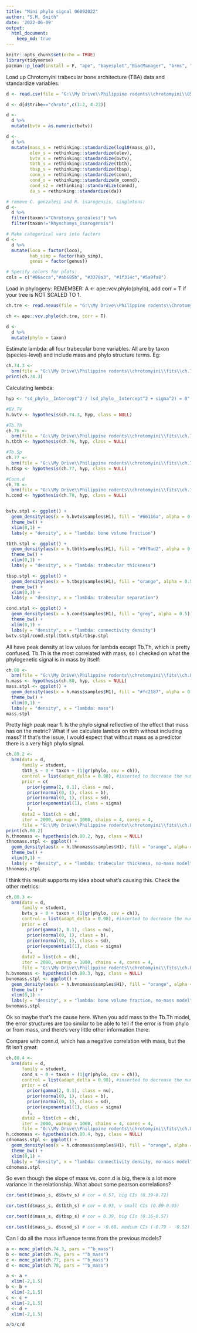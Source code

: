 ```yaml
---
title: "Mini phylo signal 06092022"
author: "S.M. Smith"
date: '2022-06-09'
output: 
  html_document: 
    keep_md: true
---
```


```r
knitr::opts_chunk$set(echo = TRUE)
library(tidyverse)
pacman::p_load(install = F, "ape", "bayesplot","BiocManager", "brms", "broom", "dagitty", "devtools", "flextable", "ggdark", "ggmcmc", "ggrepel", "ggtree", "gtools", "lattice","loo", "patchwork", "phytools","rcartocolor", "Rcpp", "remotes", "rstan", "StanHeaders", "statebins", "tidybayes", "viridis", "viridisLite", "pacman")
```

Load up Chrotomyini trabecular bone architecture (TBA) data and standardize variables:

```r
d <- read.csv(file = "G:\\My Drive\\Philippine rodents\\chrotomyini\\05062022 Philippine Murids segmentation parameters and morphological data - TBA data total BoneJ (full).csv", header = T)

d <- d[d$tribe=="chroto",c(1:2, 4:23)]

d <- 
  d %>% 
  mutate(bvtv = as.numeric(bvtv))

d <- 
  d %>%
  mutate(mass_s = rethinking::standardize(log10(mass_g)),
         elev_s = rethinking::standardize(elev), 
         bvtv_s = rethinking::standardize(bvtv),
         tbth_s = rethinking::standardize(tbth),
         tbsp_s = rethinking::standardize(tbsp),
         conn_s = rethinking::standardize(conn),
         cond_s = rethinking::standardize(m_connd),
         cond_s2 = rethinking::standardize(connd), 
         da_s = rethinking::standardize(da))

# remove C. gonzalesi and R. isarogensis, singletons:
d <- 
  d %>% 
  filter(taxon!="Chrotomys_gonzalesi") %>% 
  filter(taxon!="Rhynchomys_isarogensis")

# Make categorical vars into factors
d <- 
  d %>%
  mutate(loco = factor(loco), 
         hab_simp = factor(hab_simp),
         genus = factor(genus))

# Specify colors for plots:
cols = c("#86acca","#ab685b", "#3370a3", "#1f314c","#5a9fa8")
```

Load in phylogeny: 
REMEMBER: A <- ape::vcv.phylo(phylo), add corr = T if your tree is NOT SCALED TO 1. 

```r
ch.tre <- read.nexus(file = "G:\\My Drive\\Philippine rodents\\Chrotomys\\analysis\\SMS_PRUNED_and_COLLAPSED_03292022_OTUsrenamed_Rowsey_PhBgMCC_LzChrotomyini.nex")

ch <- ape::vcv.phylo(ch.tre, corr = T)

d <- 
  d %>% 
  mutate(phylo = taxon)

```

Estimate lambda: all four trabecular bone variables. All are by taxon (species-level) and include mass and phylo structure terms. Eg:

```r
ch.74.3 <- 
  brm(file = "G:\\My Drive\\Philippine rodents\\chrotomyini\\fits\\ch.74.3")
print(ch.74.3)
```

Calculating lambda:


```r
hyp <- "sd_phylo__Intercept^2 / (sd_phylo__Intercept^2 + sigma^2) = 0"

#BV.TV
h.bvtv <- hypothesis(ch.74.3, hyp, class = NULL)

#Tb.Th
ch.76 <- 
  brm(file = "G:\\My Drive\\Philippine rodents\\chrotomyini\\fits\\ch.76")
h.tbth <- hypothesis(ch.76, hyp, class = NULL)

#Tb.Sp
ch.77 <- 
  brm(file = "G:\\My Drive\\Philippine rodents\\chrotomyini\\fits\\ch.77")
h.tbsp <- hypothesis(ch.77, hyp, class = NULL)

#Conn.d
ch.78 <- 
  brm(file = "G:\\My Drive\\Philippine rodents\\chrotomyini\\fits\\ch.78")
h.cond <- hypothesis(ch.78, hyp, class = NULL)


bvtv.stpl <- ggplot() +
  geom_density(aes(x = h.bvtv$samples$H1), fill = "#66116a", alpha = 0.5) +
  theme_bw() +
  xlim(0,1) +
  labs(y = "density", x = "lambda: bone volume fraction")

tbth.stpl <- ggplot() +
  geom_density(aes(x = h.tbth$samples$H1), fill = "#9f9ad2", alpha = 0.5) +
  theme_bw() +
  xlim(0,1) +
  labs(y = "density", x = "lambda: trabecular thickness")

tbsp.stpl <- ggplot() +
  geom_density(aes(x = h.tbsp$samples$H1), fill = "orange", alpha = 0.5) +
  theme_bw() +
  xlim(0,1) +
  labs(y = "density", x = "lambda: trabecular separation")

cond.stpl <- ggplot() +
  geom_density(aes(x = h.cond$samples$H1), fill = "grey", alpha = 0.5) +
  theme_bw() +
  xlim(0,1) +
  labs(y = "density", x = "lambda: connectivity density")
bvtv.stpl/cond.stpl|tbth.stpl/tbsp.stpl
```

All have peak density at low values for lambda except Tb.Th, which is pretty confused. Tb.Th is the most correlated with mass, so I checked on what the phylogenetic signal is in mass by itself:


```r
ch.80 <- 
  brm(file = "G:\\My Drive\\Philippine rodents\\chrotomyini\\fits\\ch.80")
h.mass <- hypothesis(ch.80, hyp, class = NULL)
mass.stpl <- ggplot() +
  geom_density(aes(x = h.mass$samples$H1), fill = "#fc2187", alpha = 0.5) +
  theme_bw() +
  xlim(0,1) +
  labs(y = "density", x = "lambda: mass")
mass.stpl
```


Pretty high peak near 1. Is the phylo signal reflective of the effect that mass has on the metric? What if we calculate lambda on tbth without including mass? If that's the issue, I would expect that without mass as a predictor there is a very high phylo signal.

```r
ch.80.2 <-
  brm(data = d, 
      family = student,
      tbth_s ~ 0 + taxon + (1|gr(phylo, cov = ch)),
      control = list(adapt_delta = 0.98), #inserted to decrease the number of divergent transitions here
      prior = c(
        prior(gamma(2, 0.1), class = nu),
        prior(normal(0, 1), class = b),
        prior(normal(0, 1), class = sd),
        prior(exponential(1), class = sigma)
        ),
      data2 = list(ch = ch),
      iter = 2000, warmup = 1000, chains = 4, cores = 4,
      file = "G:\\My Drive\\Philippine rodents\\chrotomyini\\fits\\ch.80.2")
print(ch.80.2)
h.thnomass <- hypothesis(ch.80.2, hyp, class = NULL)
thnomass.stpl <- ggplot() +
  geom_density(aes(x = h.thnomass$samples$H1), fill = "orange", alpha = 0.5) +
  theme_bw() +
  xlim(0,1) +
  labs(y = "density", x = "lambda: trabecular thickness, no-mass model")
thnomass.stpl
```

I think this result supports my idea about what's causing this. Check the other metrics:

```r
ch.80.3 <-
  brm(data = d, 
      family = student,
      bvtv_s ~ 0 + taxon + (1|gr(phylo, cov = ch)),
      control = list(adapt_delta = 0.98), #inserted to decrease the number of divergent transitions here
      prior = c(
        prior(gamma(2, 0.1), class = nu),
        prior(normal(0, 1), class = b),
        prior(normal(0, 1), class = sd),
        prior(exponential(1), class = sigma)
        ),
      data2 = list(ch = ch),
      iter = 2000, warmup = 1000, chains = 4, cores = 4,
      file = "G:\\My Drive\\Philippine rodents\\chrotomyini\\fits\\ch.80.3")
h.bvnomass <- hypothesis(ch.80.3, hyp, class = NULL)
bvnomass.stpl <- ggplot() +
  geom_density(aes(x = h.bvnomass$samples$H1), fill = "orange", alpha = 0.5) +
  theme_bw() +
  xlim(0,1) +
  labs(y = "density", x = "lambda: bone volume fraction, no-mass model")
bvnomass.stpl
```

Ok so maybe that's the cause here. When you add mass to the Tb.Th model, the error structures are too similar to be able to tell if the error is from phylo or from mass, and there's very little other information there.  

Compare with conn.d, which has a negative correlation with mass, but the fit isn't great:

```r
ch.80.4 <-
  brm(data = d, 
      family = student,
      cond_s ~ 0 + taxon + (1|gr(phylo, cov = ch)),
      control = list(adapt_delta = 0.98), #inserted to decrease the number of divergent transitions here
      prior = c(
        prior(gamma(2, 0.1), class = nu),
        prior(normal(0, 1), class = b),
        prior(normal(0, 1), class = sd),
        prior(exponential(1), class = sigma)
        ),
      data2 = list(ch = ch),
      iter = 2000, warmup = 1000, chains = 4, cores = 4,
      file = "G:\\My Drive\\Philippine rodents\\chrotomyini\\fits\\ch.80.4")
h.cdnomass <- hypothesis(ch.80.4, hyp, class = NULL)
cdnomass.stpl <- ggplot() +
  geom_density(aes(x = h.cdnomass$samples$H1), fill = "orange", alpha = 0.5) +
  theme_bw() +
  xlim(0,1) +
  labs(y = "density", x = "lambda: connectivity density, no-mass model")
cdnomass.stpl
```

So even though the slope of mass vs. conn.d is big, there is a lot more variance in the relationship. What about some pearson correlations?
```r
cor.test(d$mass_s, d$bvtv_s) # cor = 0.57, big CIs (0.39-0.72)

cor.test(d$mass_s, d$tbth_s) # cor = 0.93, v small CIs (0.89-0.95)

cor.test(d$mass_s, d$tbsp_s) # cor = 0.39, big CIs (0.16-0.57)

cor.test(d$mass_s, d$cond_s) # cor = -0.68, medium CIs (-0.79 - -0.52)

```


Can I do all the mass influence terms from the previous models?

```r
a <- mcmc_plot(ch.74.3, pars = "^b_mass")
b <- mcmc_plot(ch.76, pars = "^b_mass")
c <- mcmc_plot(ch.77, pars = "^b_mass")
d <- mcmc_plot(ch.78, pars = "^b_mass")

a <- a +
  xlim(-2,1.5)
b <- b +
  xlim(-2,1.5)
c <- c +
  xlim(-2,1.5)
d <- d +
  xlim(-2,1.5)

a/b/c/d

```

